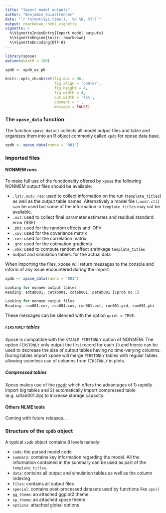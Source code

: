 ```yaml
---
title: "Import model outputs"
author: "Benjamin Guiastrennec"
date: "`r format(Sys.time(), '%d %B, %Y')`"
output: rmarkdown::html_vignette
vignette: >
  %\VignetteIndexEntry{Import model outputs}
  %\VignetteEngine{knitr::rmarkdown}
  %\VignetteEncoding{UTF-8}
---
```


```r
library(xpose)
options(width = 100)

xpdb <- xpdb_ex_pk

knitr::opts_chunk$set(fig.dpi = 96,
                      fig.align = 'center', 
                      fig.height = 4, 
                      fig.width = 4,
                      out.width = '75%',
                      comment = '',
                      message = FALSE)
```

### The `xpose_data` function
The function `xpose_data()` collects all model output files and table and organizes them into an R object commonly called `xpdb` for xpose data base. 

``` r
xpdb <- xpose_data(runno = '001')
```

### Imported files
#### NONMEM runs
To make full use of the functionality offered by `xpose` the following NONMEM output files should be available:

- `.lst/.out/.res`: used to collect information on the run (`template_titles`) as well as the output table names. Alternatively a model file (`.mod/.ctl`) can be used but some of the information in `template_titles` may not be available.
- `.ext`: used to collect final parameter estimates and residual standard error (RSE)
- `.phi`: used for the random effects and iOFV
- `.cov`: used for the covariance matrix
- `.cor`: used for the correlation matrix
- `.grd`: used for the estimation gradients
- `.shk`: used to compute random effect shrinkage `template_titles`
- output and simulation tables: for the actual data

When importing the files, xpose will return messages to the console and inform of any issue encountered during the import.

```r
xpdb <- xpose_data(runno = '001')

Looking for nonmem output tables
Reading: sdtab001, catab001, cotab001, patab001 [$prob no.1]

Looking for nonmem output files
Reading: run001.cor, run001.cov, run001.ext, run001.grd, run001.phi
```

These messages can be silenced with the option `quiet = TRUE`.

##### `FIRSTONLY` tables
Xpose is compatible with the `$TABLE FIRSTONLY` option of NONMEM. The option `FIRSTONLY` only output the first record for each `ID` and hence can be used to decrease the size of output tables having no time-varying columns. During tables import xpose will merge `FIRSTONLY` tables with regular tables allowing seamless use of columns from `FIRSTONLY` in plots.

##### Compressed tables
Xpose makes use of the [readr](http://readr.tidyverse.org) which offers the advantages of 1) rapidly import big tables and 2) automatically import compressed table (e.g. sdtab001.zip) to increase storage capacity.


#### Others NLME tools
Coming with future releases...


### Structure of the `xpdb` object
A typical `xpdb` object contains 8 levels namely:

- `code`: the parsed model code
- `summary`: contains key information regarding the model. All the information contained in the summary can be used as part of the `template_titles`.
- `data`: contains all output and simulation tables as well as the column indexing
- `files`: contains all output files
- `special`: contains post-processed datasets used by functions like `vpc()`
- `gg_theme`: an attached ggplot2 theme
- `xp_theme`: an attached xpose theme
- `options`: attached global options
